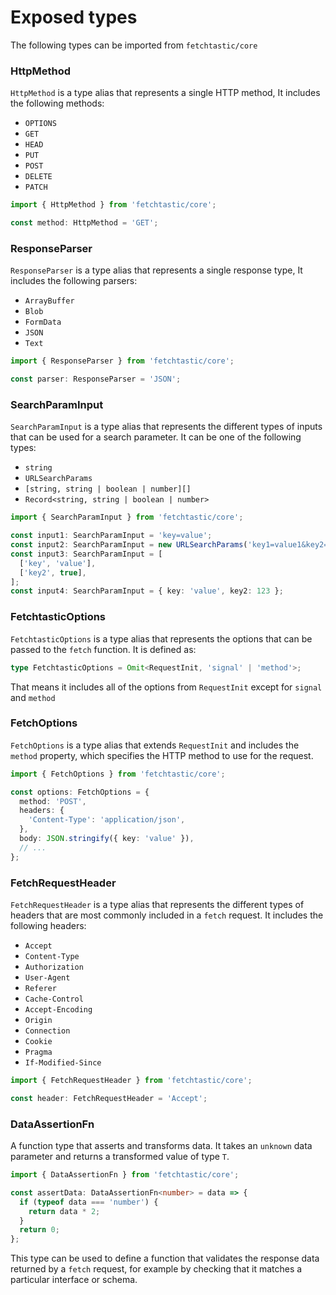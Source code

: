 # Exposed types

The following types can be imported from `fetchtastic/core`

### HttpMethod

`HttpMethod` is a type alias that represents a single HTTP method, It includes the following methods:

- `OPTIONS`
- `GET`
- `HEAD`
- `PUT`
- `POST`
- `DELETE`
- `PATCH`

```typescript
import { HttpMethod } from 'fetchtastic/core';

const method: HttpMethod = 'GET';
```

### ResponseParser

`ResponseParser` is a type alias that represents a single response type, It includes the following parsers:

- `ArrayBuffer`
- `Blob`
- `FormData`
- `JSON`
- `Text`

```typescript
import { ResponseParser } from 'fetchtastic/core';

const parser: ResponseParser = 'JSON';
```

### SearchParamInput

`SearchParamInput` is a type alias that represents the different types of inputs that can be used for a search parameter. It can be one of the following types:

- `string`
- `URLSearchParams`
- `[string, string | boolean | number][]`
- `Record<string, string | boolean | number>`

```typescript
import { SearchParamInput } from 'fetchtastic/core';

const input1: SearchParamInput = 'key=value';
const input2: SearchParamInput = new URLSearchParams('key1=value1&key2=value2');
const input3: SearchParamInput = [
  ['key', 'value'],
  ['key2', true],
];
const input4: SearchParamInput = { key: 'value', key2: 123 };
```

### FetchtasticOptions

`FetchtasticOptions` is a type alias that represents the options that can be passed to the `fetch` function. It is defined as:

```typescript
type FetchtasticOptions = Omit<RequestInit, 'signal' | 'method'>;
```

That means it includes all of the options from `RequestInit` except for `signal` and `method`

### FetchOptions

`FetchOptions` is a type alias that extends `RequestInit` and includes the `method` property, which specifies the HTTP method to use for the request.

```typescript
import { FetchOptions } from 'fetchtastic/core';

const options: FetchOptions = {
  method: 'POST',
  headers: {
    'Content-Type': 'application/json',
  },
  body: JSON.stringify({ key: 'value' }),
  // ...
};
```

### FetchRequestHeader

`FetchRequestHeader` is a type alias that represents the different types of headers that are most commonly included in a `fetch` request. It includes the following headers:

- `Accept`
- `Content-Type`
- `Authorization`
- `User-Agent`
- `Referer`
- `Cache-Control`
- `Accept-Encoding`
- `Origin`
- `Connection`
- `Cookie`
- `Pragma`
- `If-Modified-Since`

```typescript
import { FetchRequestHeader } from 'fetchtastic/core';

const header: FetchRequestHeader = 'Accept';
```

### DataAssertionFn

A function type that asserts and transforms data. It takes an `unknown` data parameter and returns a transformed value of type `T`.

```typescript
import { DataAssertionFn } from 'fetchtastic/core';

const assertData: DataAssertionFn<number> = data => {
  if (typeof data === 'number') {
    return data * 2;
  }
  return 0;
};
```

This type can be used to define a function that validates the response data returned by a `fetch` request, for example by checking that it matches a particular interface or schema.
